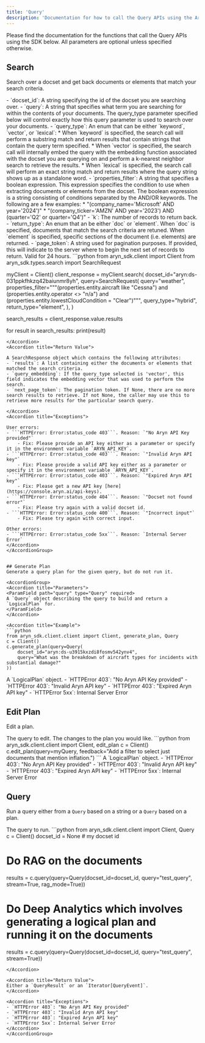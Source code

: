 ```yaml
---
title: 'Query'
description: 'Documentation for how to call the Query APIs using the Aryn SDK'
---
```



Please find the documentation for the functions that call the Query APIs using the SDK below. All parameters are optional unless specified otherwise.

## Search
Search over a docset and get back documents or elements that match your search criteria. 


<AccordionGroup>
<Accordion title="Parameters">
- `docset_id`: A string specifying the id of the docset you are searching over. 
- `query`: A string that specifies what term you are searching for within the contents of your documents. The query_type parameter specified below will control exactly how this query parameter is used to search over your documents.   
- `query_type`: An enum that can be either `keyword`, `vector`, or `lexical`:
  * When `keyword` is specified, the search call will perform a substring match and return results that contain strings that contain the query term specified.
  * When `vector` is specified, the search call will internally embed the query with the embedding function associated with the docset you are querying on and perform a k-nearest neighbor search to retrieve the results.
  * When `lexical` is specified, the search call will perform an exact string match and return results where the query string shows up as a standalone word. 
- `properties_filter`: A string that specifies a boolean expression. This expression specifies the condition to use when extracting documents or elements from the docset. The boolean expression is a string consisting of conditions separated by the AND/OR keywords. The following are a few examples:
  * "(company_name='Microsoft' AND year='2024')"
  * "(company_ticker='AMZN' AND year='2023') AND (quarter='Q2' or quarter='Q4')"
- `k`: The number of records to return back.
- `return_type`: An enum that an be either `doc` or `element`. When `doc` is specified, documents that match the search criteria are retuned. When `element` is specified, specific sections of the document (i.e. elements) are returned.
- `page_token`:   A string used for pagination purposes. If provided, this will indicate to the server where to begin the next set of records to return. Valid for 24 hours.  
</Accordion>

<Accordion title="Example">
```python
from aryn_sdk.client import Client
from aryn_sdk.types.search import SearchRequest

myClient = Client()
client_response = myClient.search(
    docset_id="aryn:ds-031ppkfhkzq42baiunmr8yh",
    query=SearchRequest(
        query="weather",
        properties_filter="""(properties.entity.aircraft like "Cessna") and (properties.entity.operator <> "n/a") and (properties.entity.lowestCloudCondition = "Clear")""",
        query_type="hybrid",
        return_type="element",
    ),
)

search_results = client_response.value.results

for result in search_results:
    print(result)
```
</Accordion>
<Accordion title="Return Value">

A SearchResponse object which contains the following attributes: 
- `results`: A list containing either the documents or elements that matched the search criteria.
- `query_embedding`: If the query_type selected is 'vector', this field indicates the embedding vector that was used to perform the search. 
- `next_page_token`: The pagination token. If None, there are no more search results to retrieve. If not None, the caller may use this to retrieve more results for the particular search query.

</Accordion>
<Accordion title="Exceptions">

User errors:
- ```HTTPError: Error:status_code 403```. Reason: `"No Aryn API Key provided"`
    - Fix: Please provide an API key either as a parameter or specify it in the environment variable `ARYN_API_KEY`.
- ```HTTPError: Error:status_code 403```. Reason: `"Invalid Aryn API key"`
    - Fix: Please provide a valid API key either as a parameter or specify it in the environment variable `ARYN_API_KEY`.
- ```HTTPError: Error:status_code 403```. Reason: `"Expired Aryn API key"`
    - Fix: Please get a new API key [here](https://console.aryn.ai/api-keys). 
- ```HTTPError: Error:status_code 404```. Reason: `"Docset not found error"`
    - Fix: Please try again with a valid docset id.
- ```HTTPError: Error:status_code 400```. Reason: `"Incorrect input"`
    - Fix: Please try again with correct input.

Other errors:
- ```HTTPError: Error:status_code 5xx```. Reason: `Internal Server Error`
</Accordion>
</AccordionGroup>


## Generate Plan
Generate a query plan for the given query, but do not run it.

<AccordionGroup>
<Accordion title="Parameters">
<ParamField path="query" type="Query" required>
A `Query` object describing the query to build and return a `LogicalPlan` for.
</ParamField>
</Accordion>

<Accordion title="Example">
```python
from aryn_sdk.client.client import Client, generate_plan, Query
c = Client()
c.generate_plan(query=Query(
    docset_id="aryn:ds-u3915kxzdi8fosmv542ynv4",
    query="What was the breakdown of aircraft types for incidents with substantial damage?"
))
```
</Accordion>

<Accordion title="Return Value">
A `LogicalPlan` object.
</Accordion>

<Accordion title="Exceptions">
- `HTTPError 403`: "No Aryn API Key provided"
- `HTTPError 403`: "Invalid Aryn API key"
- `HTTPError 403`: "Expired Aryn API key"
- `HTTPError 5xx`: Internal Server Error
</Accordion>
</AccordionGroup>


## Edit Plan
Edit a plan.

<AccordionGroup>
<Accordion title="Parameters">
<ParamField path="query" type="Query" required>The query to edit.</ParamField>
<ParamField path="feedback" type="string" required>The changes to the plan you would like.</ParamField>
</Accordion>

<Accordion title="Example">
```python
from aryn_sdk.client.client import Client, edit_plan
c = Client()
c.edit_plan(query=myQuery, feedback="Add a filter to select just documents that mention inflation.")
```
</Accordion>

<Accordion title="Return Value">
A `LogicalPlan` object.
</Accordion>

<Accordion title="Exceptions">
- `HTTPError 403`: "No Aryn API Key provided"
- `HTTPError 403`: "Invalid Aryn API key"
- `HTTPError 403`: "Expired Aryn API key"
- `HTTPError 5xx`: Internal Server Error
</Accordion>
</AccordionGroup>


## Query
Run a query either from a `Query` based on a string or a `Query` based on a plan.

<AccordionGroup>
<Accordion title="Parameters">
<ParamField path="query" type="Query" required>The query to run.</ParamField>
</Accordion>

<Accordion title="Example">
```python
from aryn_sdk.client.client import Client, Query
c = Client()
docset_id = None # my docset id

# Do RAG on the documents
results = c.query(query=Query(docset_id=docset_id, query="test_query", stream=True, rag_mode=True))

# Do Deep Analytics which involves generating a logical plan and running it on the documents
results = c.query(query=Query(docset_id=docset_id, query="test_query", stream=True))
```
</Accordion>

<Accordion title="Return Value">
Either a `QueryResult` or an `Iterator[QueryEvent]`.
</Accordion>

<Accordion title="Exceptions">
- `HTTPError 403`: "No Aryn API Key provided"
- `HTTPError 403`: "Invalid Aryn API key"
- `HTTPError 403`: "Expired Aryn API key"
- `HTTPError 5xx`: Internal Server Error
</Accordion>
</AccordionGroup>
